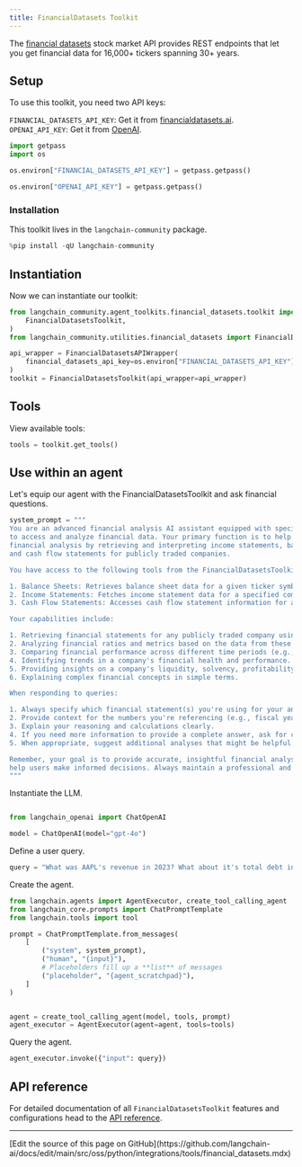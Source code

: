 ```yaml
---
title: FinancialDatasets Toolkit
---
```


The [financial datasets](https://financialdatasets.ai/) stock market API provides REST endpoints that let you get financial data for 16,000+ tickers spanning 30+ years.

## Setup

To use this toolkit, you need two API keys:

`FINANCIAL_DATASETS_API_KEY`: Get it from [financialdatasets.ai](https://financialdatasets.ai/).
`OPENAI_API_KEY`: Get it from [OpenAI](https://platform.openai.com/).

```python
import getpass
import os

os.environ["FINANCIAL_DATASETS_API_KEY"] = getpass.getpass()
```

```python
os.environ["OPENAI_API_KEY"] = getpass.getpass()
```

### Installation

This toolkit lives in the `langchain-community` package.

```python
%pip install -qU langchain-community
```

## Instantiation

Now we can instantiate our toolkit:

```python
from langchain_community.agent_toolkits.financial_datasets.toolkit import (
    FinancialDatasetsToolkit,
)
from langchain_community.utilities.financial_datasets import FinancialDatasetsAPIWrapper

api_wrapper = FinancialDatasetsAPIWrapper(
    financial_datasets_api_key=os.environ["FINANCIAL_DATASETS_API_KEY"]
)
toolkit = FinancialDatasetsToolkit(api_wrapper=api_wrapper)
```

## Tools

View available tools:

```python
tools = toolkit.get_tools()
```

## Use within an agent

Let's equip our agent with the FinancialDatasetsToolkit and ask financial questions.

```python
system_prompt = """
You are an advanced financial analysis AI assistant equipped with specialized tools
to access and analyze financial data. Your primary function is to help users with
financial analysis by retrieving and interpreting income statements, balance sheets,
and cash flow statements for publicly traded companies.

You have access to the following tools from the FinancialDatasetsToolkit:

1. Balance Sheets: Retrieves balance sheet data for a given ticker symbol.
2. Income Statements: Fetches income statement data for a specified company.
3. Cash Flow Statements: Accesses cash flow statement information for a particular ticker.

Your capabilities include:

1. Retrieving financial statements for any publicly traded company using its ticker symbol.
2. Analyzing financial ratios and metrics based on the data from these statements.
3. Comparing financial performance across different time periods (e.g., year-over-year or quarter-over-quarter).
4. Identifying trends in a company's financial health and performance.
5. Providing insights on a company's liquidity, solvency, profitability, and efficiency.
6. Explaining complex financial concepts in simple terms.

When responding to queries:

1. Always specify which financial statement(s) you're using for your analysis.
2. Provide context for the numbers you're referencing (e.g., fiscal year, quarter).
3. Explain your reasoning and calculations clearly.
4. If you need more information to provide a complete answer, ask for clarification.
5. When appropriate, suggest additional analyses that might be helpful.

Remember, your goal is to provide accurate, insightful financial analysis to
help users make informed decisions. Always maintain a professional and objective tone in your responses.
"""
```

Instantiate the LLM.

```python

from langchain_openai import ChatOpenAI

model = ChatOpenAI(model="gpt-4o")
```

Define a user query.

```python
query = "What was AAPL's revenue in 2023? What about it's total debt in Q1 2024?"
```

Create the agent.

```python
from langchain.agents import AgentExecutor, create_tool_calling_agent
from langchain_core.prompts import ChatPromptTemplate
from langchain.tools import tool

prompt = ChatPromptTemplate.from_messages(
    [
        ("system", system_prompt),
        ("human", "{input}"),
        # Placeholders fill up a **list** of messages
        ("placeholder", "{agent_scratchpad}"),
    ]
)


agent = create_tool_calling_agent(model, tools, prompt)
agent_executor = AgentExecutor(agent=agent, tools=tools)
```

Query the agent.

```python
agent_executor.invoke({"input": query})
```

## API reference

For detailed documentation of all `FinancialDatasetsToolkit` features and configurations head to the [API reference](https://python.langchain.com/api_reference/community/agent_toolkits/langchain_community.agent_toolkits.financial_datasets.toolkit.FinancialDatasetsToolkit.html).

---

<Callout icon="pen-to-square" iconType="regular">
  [Edit the source of this page on GitHub](https://github.com/langchain-ai/docs/edit/main/src/oss/python/integrations/tools/financial_datasets.mdx)
</Callout>
